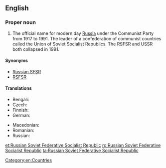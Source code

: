 ==English==

===Proper noun===
{{en-proper noun}}

# The official name for modern day [[Russia]] under the Communist Party from 1917 to 1991. The leader of a confederation of communist countries called the Union of Soviet Socialist Republics. The RSFSR and USSR both collapsed in 1991.

====Synonyms====
* [[Russian SFSR]]
* [[RSFSR]]

====Translations====
{{trans-top| official name for modern day Russia before the collapse of the Soviet Union}}
* Bengali: {{t|bn|রাশিয়ান সোভিয়েত ফেডারেটিভ সোশালিস্ট রিপাবলিক}}
* Czech: {{t|cs|Ruská sovětská federativní socialistická republika|f}}
* Finnish: {{t|fi|Venäjän Sosialistinen Federatiivinen Neuvostotasavalta}}
* German: {{t|de|Russische Sozialistische Föderative Sowjetrepublik|f}}
{{trans-mid}}
* Macedonian: {{t|mk|Руска Советска Федеративна Социјалистичка Република|f|tr=Rúska Sóvetska Federatívna Socijalístička Repúblika}}
* Romanian: {{t|ro|Republica Sovietică Federativă Socialistă Rusă|f}}
* Russian: {{t+|ru|Росси́йская Сове́тская Федерати́вная Социалисти́ческая Респу́блика|f}}
{{trans-bottom}}

[[Category:en:Countries]]

[[et:Russian Soviet Federative Socialist Republic]]
[[ro:Russian Soviet Federative Socialist Republic]]
[[ta:Russian Soviet Federative Socialist Republic]]